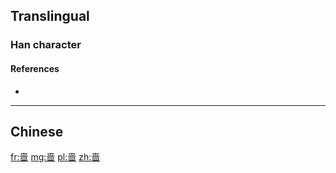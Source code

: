 {{also|嗇}}
==Translingual==

===Han character===
{{Han char|rn=30|rad=口|as=08|sn=11|four=|canj=GCWR}}

====References====
* {{Han ref|kx=0196.261|hdz=10637.110|uh=556C|ud=21868}}

----

==Chinese==
{{zh-see|嗇}}

[[fr:啬]]
[[mg:啬]]
[[pl:啬]]
[[zh:啬]]